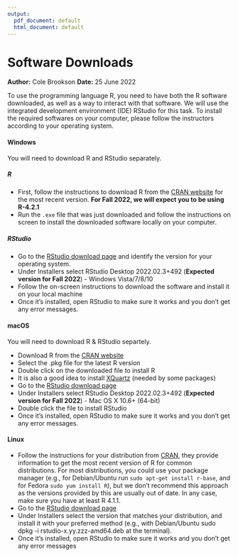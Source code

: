```yaml
---
output:
  pdf_document: default
  html_document: default
---
```


# Software Downloads
**Author:** Cole Brookson
**Date:** 25 June 2022

To use the programming language R, you need to have both the R software downloaded, as well as a way to interact with that software. We will use the integrated development environment (IDE) RStudio for this task. To install the required softwares on your computer, please follow the instructors according to your operating system. 

#### Windows

You will need to download R and RStudio separately. 

##### R

* First, follow the instructions to download R from the [CRAN website](https://cran.r-project.org/bin/windows/base/) for the most recent version. **For Fall 2022, we will expect you to be using R-4.2.1**
* Run the `.exe` file that was just downloaded and follow the instructions on screen to install the downloaded software locally on your computer. 

##### RStudio

* Go to the [RStudio download page](https://www.rstudio.com/products/rstudio/download/#download) and identify the version for your operating system. 
* Under Installers select RStudio Desktop 2022.02.3+492 (**Expected version for Fall 2022**) - Windows Vista/7/8/10 
* Follow the on-screen instructions to download the software and install it on your local machine
* Once it’s installed, open RStudio to make sure it works and you don’t get any error messages.

#### macOS

You will need to download R & RStudio separtely. 

* Download R from the [CRAN website](http://cran.r-project.org/bin/macosx/)
* Select the .pkg file for the latest R version
* Double click on the downloaded file to install R
* It is also a good idea to install [XQuartz](https://www.xquartz.org/) (needed by some packages)
* Go to the [RStudio download page](https://www.rstudio.com/products/rstudio/download/#download)
* Under Installers select RStudio Desktop 2022.02.3+492 (**Expected version for Fall 2022**) - Mac OS X 10.6+ (64-bit) 
* Double click the file to install RStudio
* Once it’s installed, open RStudio to make sure it works and you don’t get any error messages.

#### Linux

* Follow the instructions for your distribution from [CRAN](https://cloud.r-project.org/bin/linux), they provide information to get the most recent version of R for common distributions. For most distributions, you could use your package manager (e.g., for Debian/Ubuntu run `sudo apt-get install r-base`, and for Fedora `sudo yum install R`), but we don’t recommend this approach as the versions provided by this are usually out of date. In any case, make sure you have at least R 4.1.1.
* Go to the [RStudio download page](https://www.rstudio.com/products/rstudio/download/#download)
* Under Installers select the version that matches your distribution, and install it with your preferred method (e.g., with Debian/Ubuntu sudo dpkg -i rstudio-x.yy.zzz-amd64.deb at the terminal).
* Once it’s installed, open RStudio to make sure it works and you don’t get any error messages